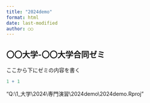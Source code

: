 ```yaml
---
title: "2024demo"
format: html
date: last-modified
author: ○○
---
```


## 〇〇大学-〇〇大学合同ゼミ

ここから下にゼミの内容を書く

```r
1 + 1
```

"Q:\\1_大学\\2024\\専門演習\\2024demo\\2024demo.Rproj"
